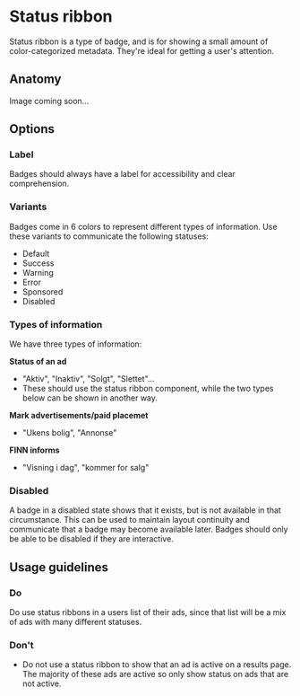# Status ribbon

Status ribbon is a type of badge, and is for showing a small amount of color-categorized metadata. They're ideal for getting a user's attention.

<TableOfContents />

## Anatomy

Image coming soon...

## Options

### Label

Badges should always have a label for accessibility and clear comprehension.

### Variants

Badges come in 6 colors to represent different types of information. Use these variants to communicate the following statuses:

- Default
- Success
- Warning
- Error
- Sponsored
- Disabled

### Types of information

We have three types of information:

**Status of an ad**

- "Aktiv", "Inaktiv", "Solgt", "Slettet"...
- These should use the status ribbon component, while the two types below can be shown in another way.

**Mark advertisements/paid placemet**

- "Ukens bolig", "Annonse"

**FINN informs**

- "Visning i dag", "kommer for salg"

### Disabled

A badge in a disabled state shows that it exists, but is not available in that circumstance. This can be used to maintain layout continuity and communicate that a badge may become available later. Badges should only be able to be disabled if they are interactive.

## Usage guidelines

### Do

Do use status ribbons in a users list of their ads, since that list will be a mix of ads with many different statuses.

### Don't

- Do not use a status ribbon to show that an ad is active on a results page. The majority of these ads are active so only show status on ads that are not active.
